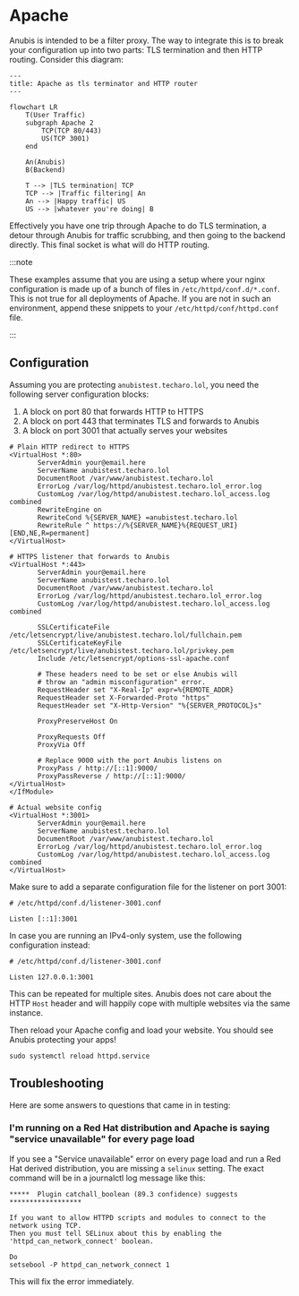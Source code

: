 # Apache


Anubis is intended to be a filter proxy. The way to integrate this is to break your configuration up into two parts: TLS termination and then HTTP routing. Consider this diagram:

```mermaid
---
title: Apache as tls terminator and HTTP router
---

flowchart LR
    T(User Traffic)
    subgraph Apache 2
        TCP(TCP 80/443)
        US(TCP 3001)
    end

    An(Anubis)
    B(Backend)

    T --> |TLS termination| TCP
    TCP --> |Traffic filtering| An
    An --> |Happy traffic| US
    US --> |whatever you're doing| B
```

Effectively you have one trip through Apache to do TLS termination, a detour through Anubis for traffic scrubbing, and then going to the backend directly. This final socket is what will do HTTP routing.

:::note

These examples assume that you are using a setup where your nginx configuration is made up of a bunch of files in `/etc/httpd/conf.d/*.conf`. This is not true for all deployments of Apache. If you are not in such an environment, append these snippets to your `/etc/httpd/conf/httpd.conf` file.

:::

## Configuration

Assuming you are protecting `anubistest.techaro.lol`, you need the following server configuration blocks:

1. A block on port 80 that forwards HTTP to HTTPS
2. A block on port 443 that terminates TLS and forwards to Anubis
3. A block on port 3001 that actually serves your websites

```text
# Plain HTTP redirect to HTTPS
<VirtualHost *:80>
       ServerAdmin your@email.here
       ServerName anubistest.techaro.lol
       DocumentRoot /var/www/anubistest.techaro.lol
       ErrorLog /var/log/httpd/anubistest.techaro.lol_error.log
       CustomLog /var/log/httpd/anubistest.techaro.lol_access.log combined
       RewriteEngine on
       RewriteCond %{SERVER_NAME} =anubistest.techaro.lol
       RewriteRule ^ https://%{SERVER_NAME}%{REQUEST_URI} [END,NE,R=permanent]
</VirtualHost>

# HTTPS listener that forwards to Anubis
<VirtualHost *:443>
       ServerAdmin your@email.here
       ServerName anubistest.techaro.lol
       DocumentRoot /var/www/anubistest.techaro.lol
       ErrorLog /var/log/httpd/anubistest.techaro.lol_error.log
       CustomLog /var/log/httpd/anubistest.techaro.lol_access.log combined

       SSLCertificateFile /etc/letsencrypt/live/anubistest.techaro.lol/fullchain.pem
       SSLCertificateKeyFile /etc/letsencrypt/live/anubistest.techaro.lol/privkey.pem
       Include /etc/letsencrypt/options-ssl-apache.conf

       # These headers need to be set or else Anubis will
       # throw an "admin misconfiguration" error.
       RequestHeader set "X-Real-Ip" expr=%{REMOTE_ADDR}
       RequestHeader set X-Forwarded-Proto "https"
       RequestHeader set "X-Http-Version" "%{SERVER_PROTOCOL}s"

       ProxyPreserveHost On

       ProxyRequests Off
       ProxyVia Off

       # Replace 9000 with the port Anubis listens on
       ProxyPass / http://[::1]:9000/
       ProxyPassReverse / http://[::1]:9000/
</VirtualHost>
</IfModule>

# Actual website config
<VirtualHost *:3001>
       ServerAdmin your@email.here
       ServerName anubistest.techaro.lol
       DocumentRoot /var/www/anubistest.techaro.lol
       ErrorLog /var/log/httpd/anubistest.techaro.lol_error.log
       CustomLog /var/log/httpd/anubistest.techaro.lol_access.log combined
</VirtualHost>
```

Make sure to add a separate configuration file for the listener on port 3001:

```text
# /etc/httpd/conf.d/listener-3001.conf

Listen [::1]:3001
```

In case you are running an IPv4-only system, use the following configuration instead:

```text
# /etc/httpd/conf.d/listener-3001.conf

Listen 127.0.0.1:3001
```

This can be repeated for multiple sites. Anubis does not care about the HTTP `Host` header and will happily cope with multiple websites via the same instance.

Then reload your Apache config and load your website. You should see Anubis protecting your apps!

```text
sudo systemctl reload httpd.service
```

## Troubleshooting

Here are some answers to questions that came in in testing:

### I'm running on a Red Hat distribution and Apache is saying "service unavailable" for every page load

If you see a "Service unavailable" error on every page load and run a Red Hat derived distribution, you are missing a `selinux` setting. The exact command will be in a journalctl log message like this:

```text
*****  Plugin catchall_boolean (89.3 confidence) suggests   ******************

If you want to allow HTTPD scripts and modules to connect to the network using TCP.
Then you must tell SELinux about this by enabling the 'httpd_can_network_connect' boolean.

Do
setsebool -P httpd_can_network_connect 1
```

This will fix the error immediately.
